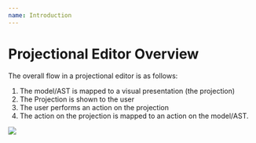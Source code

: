 ```yaml
---
name: Introduction
---
```


# Projectional Editor Overview

The overall flow in a projectional editor is as follows:

1. The model/AST is mapped to a visual presentation (the projection)
2. The Projection is shown to the user
3. The user performs an action on the projection
4. The action on the projection is mapped to an action on the model/AST.

![](../public/images/projection-overview.png)
